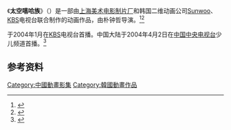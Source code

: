 {{expand|time=2015-02-23T15:40:23+00:00}}
[[Category:中國動畫影集|Category:中國動畫影集]]
[[Category:韓國動畫作品|Category:韓國動畫作品]]
{{Infobox Television
| bgcolour     = #78EAF5
| show_name    = 太空嘻哈族
| image        = 
| caption      = 太空嘻哈族
| format       = [[動畫片|動畫片]]
| runtime      = 22分鐘左右
| creator      = 
| creative_director    = 
| director     = 朴钟哲
| country      = {{PRC}}<br>{{ROK}}
| network      = {{ROK}}<br>[[KBS|KBS]] 
| first_aired  = 2004年1月
| last_aired   = 2004年3月
| picture_format= 中国大陆：[[PAL制式|PAL]]-D,4:3
| num_seasons  = 1
| num_episodes = 26
| company      = Sunwoo、[[KBS|KBS]]、[[上海美术电影制片厂|上海美术电影制片厂]]
| website      = 
| imdb_id      = 
| tv_com_id    = 
}}
《'''太空嘻哈族'''》（{{lang|ko|스페이스 힙합덕}}）是一部由[[上海美术电影制片厂|上海美术电影制片厂]]和韩国二维动画公司[[Sunwoo|Sunwoo]]、[[KBS|KBS]]电视台联合制作的动画作品，由朴钟哲导演。<ref>{{cite web|title=《太空嘻哈族》4月2日亮相 与传统动画片迥异|url=http://yule.sohu.com/2004/03/27/51/article219625128.shtml}}</ref><ref>{{cite web|title=太空嬉哈族(第01集) |url=http://v.pptv.com/show/pW4RjicddzQtu7PA.html}}</ref>

于2004年1月在[[KBS|KBS]]电视台首播。中国大陆于2004年4月2日在[[中国中央电视台|中国中央电视台]]少儿频道首播。<ref>{{Cite news|url=https://n.news.naver.com/article/008/0000394196|title=선우엔터, '스페이스힙합덕' 중국 CCTV 방영|accessdate=2004-04-02}}</ref>

==参考资料==